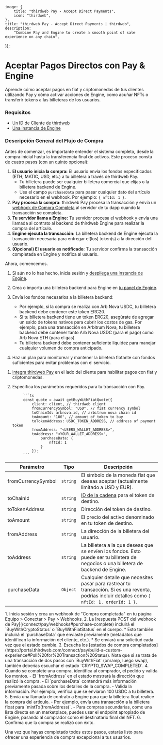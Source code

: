 
	image: {
		title: "thirdweb Pay - Accept Direct Payments",
		icon: "thirdweb",
	},
	title: "thirdweb Pay - Accept Direct Payments | thirdweb",
	description:
		"Combine Pay and Engine to create a smooth point of sale experience on any chain",
});

# Aceptar Pagos Directos con Pay & Engine

Aprende cómo aceptar pagos en fiat y criptomonedas de tus clientes utilizando Pay y cómo activar acciones de Engine, como acuñar NFTs o transferir tokens a las billeteras de los usuarios.

### Requisitos

- [Un ID de Cliente de thirdweb](https://portal.thirdweb.com/typescript/v5/client)
- [Una instancia de Engine](https://thirdweb.com/team/~/~/engine)

### Descripción General del Flujo de Compra

Antes de comenzar, es importante entender el sistema completo, desde la compra inicial hasta la transferencia final de activos. Este proceso consta de cuatro pasos (con un quinto opcional):

<DocImage src={DirectPaymentsFlow} />

1. **El usuario inicia la compra:** El usuario envía los fondos especificados (ETH, MATIC, USD, etc.) a tu billetera a través de thirdweb Pay.
   - Tu billetera puede ser cualquier billetera comercial que elijas o la billetera backend de Engine.
   - Usa el campo `purchaseData` para pasar cualquier dato del artículo necesario en el webhook.
     Por ejemplo: `{ nftId: 1 }`.
2. **Pay procesa la compra:** thirdweb Pay procesa la transacción y envía un [webhook de Compra Completa](/connect/pay/webhooks#purchase-complete) al servidor de tu dapp cuando la transacción se completa.
3. **Tu servidor llama a Engine:** Tu servidor procesa el webhook y envía una llamada al contrato al backend de thirdweb Engine para realizar la compra del artículo.
4. **Engine ejecuta la transacción:** La billetera backend de Engine ejecuta la transacción necesaria para entregar el(los) token(s) a la dirección del usuario.
5. **(Opcional) El usuario es notificado:** Tu servidor confirma la transacción completada en Engine y notifica al usuario.

Ahora, comencemos.

<Steps>
	<Step title="Configurar thirdweb Engine">

1. Si aún no lo has hecho, inicia sesión y [despliega una instancia de Engine](https://thirdweb.com/team/~/~/engine).

2. Crea o importa una billetera backend para Engine en [tu panel de Engine](https://thirdweb.com/team/~/~/engine).

3. Envía los fondos necesarios a la billetera backend:
   - Por ejemplo, si la compra se realiza con Arb Nova USDC, tu billetera backend debe contener este token ERC20.
   - Si tu billetera backend tiene un token ERC20, asegúrate de agregar un saldo de tokens nativos para cubrir los costos de gas. Por ejemplo, para una transacción en Arbitrum Nova, tu billetera backend debe contener tanto Arb Nova USDC (para el pago) como Arb Nova ETH (para el gas).
   - Tu billetera backend debe contener suficiente liquidez para manejar cualquier volumen de compra anticipado.

4. Haz un plan para monitorear y mantener la billetera flotante con fondos suficientes para evitar problemas con el servicio.
</Step>

   <Step title="Integrar thirdweb Pay (Cliente)">

1. [Integra thirdweb Pay](https://portal.thirdweb.com/connect/pay/build-a-custom-experience) en el lado del cliente para habilitar pagos con fiat y criptomonedas.

2. Especifica los parámetros requeridos para tu transacción con Pay.

    		```ts
    		const quote = await getBuyWithFiatQuote({
    			client: client, // thirdweb client
    			fromCurrencySymbol: "USD", // fiat currency symbol
    			toChainId: arbnova.id, // arbitrum nova chain id
    			toAmount: "100", // amount of token to buy
    			toTokenAddress: USDC_TOKEN_ADDRESS, // address of payment token
    			fromAddress: "<USERS_WALLET_ADDRESS>",
    			toAddress: "<YOUR_WALLET_ADDRESS>",
    				purchaseData: {
    					nftId: 1
    				}
    			});
    		```

| Parámetro           | Tipo      | Descripción                                                                                                                                                 |
|---------------------|-----------|-------------------------------------------------------------------------------------------------------------------------------------------------------------|
| fromCurrencySymbol  | `string`  | El símbolo de la moneda fiat que deseas aceptar (actualmente limitado a USD y EUR).                                                                          |
| toChainId           | `string`  | [ID de la cadena](https://thirdweb.com/chainlist) para el token de destino.                                                                                  |
| toTokenAddress      | `string`  | Dirección del token de destino.                                                                                                                             |
| toAmount            | `string`  | El precio del activo denominado en tu token de destino.                                                                                                     |
| fromAddress         | `string`  | La dirección de la billetera del usuario.                                                                                                                   |
| toAddress           | `string`  | La billetera a la que deseas que se envíen los fondos. Esto puede ser tu billetera de negocios o una billetera de backend de Engine.                         |
| purchaseData        | `Object`  | Cualquier detalle que necesites pasar para rastrear tu transacción. Si es una reventa, podrías incluir detalles como `{ nftId: 1, orderId: 1 }`.              |

</Step>
<Step title="Integrar thirdweb Pay (Servidor)">
	1. Inicia sesión y crea un webhook de "Compra completada" en tu página Equipo > Conectar > Pay > Webhooks.
	2. La [respuesta POST del webhook de Pay](/connect/pay/webhooks#purchase-complete) incluirá el `BuyWithCryptoStatus` o `BuyWithFiatStatus` en el cuerpo.
		* Esto también incluirá el `purchaseData` que enviaste previamente (metadatos que identifican la información del cliente, etc.).
		* Se enviará una solicitud cada vez que el estado cambie.
	3. Escucha los [estados de compra completados](https://portal.thirdweb.com/connect/pay/build-a-custom-experience#Poll%20for%20Transaction%20Status). Nota que si se trata de una transacción de dos pasos con `BuyWithFiat` (onramp, luego swap), también deberías escuchar el estado `CRYPTO_SWAP_COMPLETED`.
	4. Cuando se complete una compra, identifica al comprador, el pedido y valida los montos.
		- El `fromAddress` en el estado mostrará la dirección que realizó la compra.
		- El `purchaseData` contendrá más información previamente pasada sobre los detalles de la compra.
		- Valida la información. Por ejemplo, verifica que se enviaron 100 USDC a tu billetera.
	5. Envía una llamada de contrato a Engine para que la billetera float realice la compra del artículo.
		- Por ejemplo, envía una transacción a la billetera float para `mintTo(fromAddress)`.
		- Para compras secundarias, como una lista directa en un marketplace, puedes usar el endpoint apropiado de Engine, pasando al comprador como el destinatario final del NFT.
	6. Confirma que la compra se realizó con éxito.
</Step>

</Steps>

Una vez que hayas completado todos estos pasos, estarás listo para ofrecer una experiencia de compra excepcional a tus usuarios.
